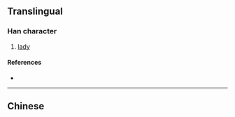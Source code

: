 {{also|嬙}}
{{character info}}
==Translingual==

===Han character===
{{Han char|rn=38|rad=女|as=11|sn=14|four=|canj=VGCW|ids=⿰女啬}}

# [[lady]]

====References====
* {{Han ref|kx=0270.311|hdz=21075.110|uh=5AF1|ud=23281}}

----

==Chinese==
{{zh-see|嬙}}
